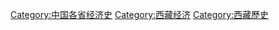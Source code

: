 [[Category:中国各省经济史|Category:中国各省经济史]]
[[Category:西藏经济|Category:西藏经济]]
[[Category:西藏歷史|Category:西藏歷史]]
